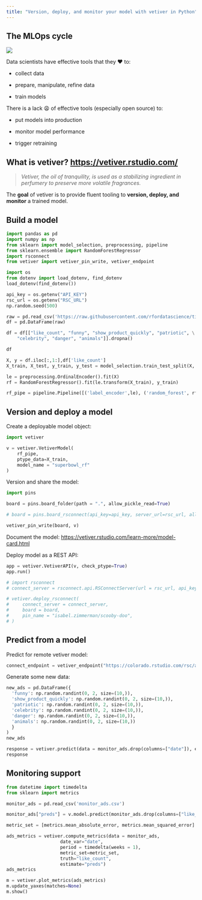 ```yaml
---
title: "Version, deploy, and monitor your model with vetiver in Python"
---
```


## The MLOps cycle

![](https://vetiver.rstudio.com/images/ml_ops_cycle.png)

Data scientists have effective tools that they ❤️ to:

-   collect data

-   prepare, manipulate, refine data

-   train models

There is a lack 😩 of effective tools (especially open source) to:

-   put models into production

-   monitor model performance

-   trigger retraining

## What is vetiver? <https://vetiver.rstudio.com/>

> *Vetiver, the oil of tranquility, is used as a stabilizing ingredient in perfumery to preserve more volatile fragrances.*

The **goal** of vetiver is to provide fluent tooling to **version, deploy, and monitor** a trained model.

## Build a model

```python
import pandas as pd
import numpy as np
from sklearn import model_selection, preprocessing, pipeline
from sklearn.ensemble import RandomForestRegressor
import rsconnect
from vetiver import vetiver_pin_write, vetiver_endpoint

import os
from dotenv import load_dotenv, find_dotenv
load_dotenv(find_dotenv())

api_key = os.getenv("API_KEY")
rsc_url = os.getenv("RSC_URL")
np.random.seed(500)
```

```python
raw = pd.read_csv('https://raw.githubusercontent.com/rfordatascience/tidytuesday/master/data/2021/2021-03-02/youtube.csv')
df = pd.DataFrame(raw)
```

```python
df = df[["like_count", "funny", "show_product_quickly", "patriotic", \
    "celebrity", "danger", "animals"]].dropna()

df
```

```python
X, y = df.iloc[:,1:],df['like_count']
X_train, X_test, y_train, y_test = model_selection.train_test_split(X, y,test_size=0.2)

le = preprocessing.OrdinalEncoder().fit(X)
rf = RandomForestRegressor().fit(le.transform(X_train), y_train)
```

```python
rf_pipe = pipeline.Pipeline([('label_encoder',le), ('random_forest', rf)])
```

## Version and deploy a model

Create a deployable model object:

```python
import vetiver

v = vetiver.VetiverModel(
    rf_pipe, 
    ptype_data=X_train, 
    model_name = "superbowl_rf"
)
```

Version and share the model:

```python
import pins

board = pins.board_folder(path = ".", allow_pickle_read=True)

# board = pins.board_rsconnect(api_key=api_key, server_url=rsc_url, allow_pickle_read=True) 

vetiver_pin_write(board, v)
```

Document the model: <https://vetiver.rstudio.com/learn-more/model-card.html>

Deploy model as a REST API:

```python
app = vetiver.VetiverAPI(v, check_ptype=True)
app.run()
```

```python
# import rsconnect
# connect_server = rsconnect.api.RSConnectServer(url = rsc_url, api_key = api_key)

# vetiver.deploy_rsconnect(
#     connect_server = connect_server, 
#     board = board, 
#     pin_name = "isabel.zimmerman/scooby-doo", 
# )
```


## Predict from a model

Predict for remote vetiver model:


```python
connect_endpoint = vetiver_endpoint("https://colorado.rstudio.com/rsc/ads/predict")
```

Generate some new data:

```python
new_ads = pd.DataFrame({
  'funny': np.random.randint(0, 2, size=(10,)),
  'show_product_quickly': np.random.randint(0, 2, size=(10,)),
  'patriotic': np.random.randint(0, 2, size=(10,)),
  'celebrity': np.random.randint(0, 2, size=(10,)),
  'danger': np.random.randint(0, 2, size=(10,)), 
  'animals': np.random.randint(0, 2, size=(10,))
  }
)
new_ads
```

```python
response = vetiver.predict(data = monitor_ads.drop(columns=["date"]), endpoint = connect_endpoint)
response
```

## Monitoring support

```python
from datetime import timedelta
from sklearn import metrics

monitor_ads = pd.read_csv('monitor_ads.csv')

monitor_ads["preds"] = v.model.predict(monitor_ads.drop(columns=["like_count", "date"]))

metric_set = [metrics.mean_absolute_error, metrics.mean_squared_error]

ads_metrics = vetiver.compute_metrics(data = monitor_ads, 
                    date_var="date", 
                    period = timedelta(weeks = 1), 
                    metric_set=metric_set, 
                    truth="like_count", 
                    estimate="preds")
ads_metrics
```

```python
m = vetiver.plot_metrics(ads_metrics)
m.update_yaxes(matches=None)
m.show()
```
